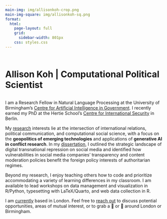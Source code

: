 ```yaml
---
main-img: img/allisonkoh-crop.png
main-img-square: img/allisonkoh-sq.png
format: 
  html: 
    page-layout: full
    grid: 
      sidebar-width: 801px
    css: styles.css
---
```


<br><br>

::: {.grid}
::: {.g-col-12 .g-col-md-4}
```{=html}
<div class="grid" style="--bs-columns: 3; row-gap: 0;">
  <div class="g-col-1 g-col-sm-0"></div>
  <div class="g-col-3 g-col-sm-5">
    <picture>
      <source media="(max-width: 576px)" srcset="{{< meta main-img-square >}}">
      <source media="(min-width: 576px)" srcset="{{< meta main-img >}}">
      <img class="img-fluid" src="{{< meta main-img >}}" alt="">
    </picture>
  </div>
  <div class="g-col-1 g-col-sm-0"></div>
</div>
```
:::
::: {.g-col-12 .g-col-md-8 .px-2}
<h1 style="display: inline;">Allison Koh | Computational Political Scientist</h1>

<br>I am a Research Fellow in Natural Language Processing at the University of Birmingham's [Centre for Artificial Intelligence in Government](https://www.birmingham.ac.uk/research/centre-for-artificial-intelligence-in-government). I recently earned my PhD at the Hertie School's [Centre for International Security](https://www.hertie-school.org/en/international-security) in Berlin.   

My [research](research.html) interests lie at the intersection of international relations, political communication, and computational social science, with a focus on the <span class="text-success">__geopolitics of emerging technologies__</span> and applications of <span class="text-success">__generative AI in conflict research__</span>. In my [dissertation](research.html#dissertation), I outlined the strategic landscape of digital transnational repression on social media and identified how vulnerabilities in social media companies' transparency and content moderation policies benefit the foreign policy interests of authoritarian regimes.

Beyond my research, I enjoy teaching others how to code and prioritize accommodating a variety of learning differences in my classroom. I am available to lead workshops on data management and visualization in R/Python, typesetting with LaTeX/Quarto, and web data collection in R.  

<!-- I maintain a somewhat chaotic list of [resources](links.html) that I've put together throughout my coding (mis)adventures. It includes links that I frequently consult in my workflow of breaking/debugging code and (in a future iteration) some of my teaching materials.   -->

<!-- I recently earned my PhD at the Hertie School's [Centre for International Security](https://www.hertie-school.org/en/international-security) in Berlin. I also hold an MPP in Policy Analysis from the Hertie School and a BSc in Economics and Asian Studies from Tulane University.  -->

I am [currently](now.html) based in London. Feel free to [reach out](mailto:a.w.koh@bham.ac.uk) to discuss potential opportunities, areas of mutual interest, or to grab a 🍵 or 🍺 around London or Birmingham.
:::
:::